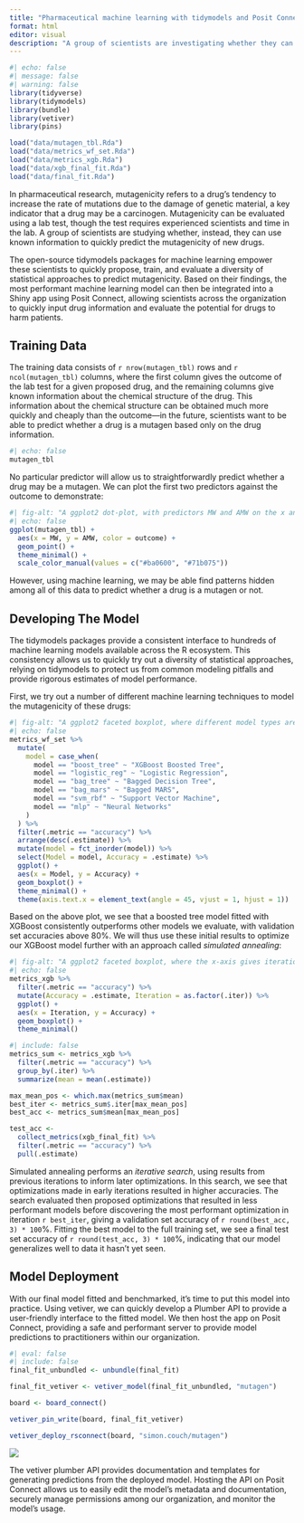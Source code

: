 ```yaml
---
title: "Pharmaceutical machine learning with tidymodels and Posit Connect"
format: html
editor: visual
description: "A group of scientists are investigating whether they can use drug information to predict if a proposed drug could be a carcinogen. Deploying a tidymodels machine learning model with Posit Connect, these scientists can rapidly assess new drugs for their potential harm to patients."
---
```


```r
#| echo: false
#| message: false
#| warning: false
library(tidyverse)
library(tidymodels)
library(bundle)
library(vetiver)
library(pins)

load("data/mutagen_tbl.Rda")
load("data/metrics_wf_set.Rda")
load("data/metrics_xgb.Rda")
load("data/xgb_final_fit.Rda")
load("data/final_fit.Rda")
```

In pharmaceutical research, mutagenicity refers to a drug's tendency to increase the rate of mutations due to the damage of genetic material, a key indicator that a drug may be a carcinogen. Mutagenicity can be evaluated using a lab test, though the test requires experienced scientists and time in the lab. A group of scientists are studying whether, instead, they can use known information to quickly predict the mutagenicity of new drugs.

The open-source tidymodels packages for machine learning empower these scientists to quickly propose, train, and evaluate a diversity of statistical approaches to predict mutagenicity. Based on their findings, the most performant machine learning model can then be integrated into a Shiny app using Posit Connect, allowing scientists across the organization to quickly input drug information and evaluate the potential for drugs to harm patients.

## Training Data

The training data consists of `r nrow(mutagen_tbl)` rows and `r ncol(mutagen_tbl)` columns, where the first column gives the outcome of the lab test for a given proposed drug, and the remaining columns give known information about the chemical structure of the drug. This information about the chemical structure can be obtained much more quickly and cheaply than the outcome---in the future, scientists want to be able to predict whether a drug is a mutagen based only on the drug information.

```r
#| echo: false
mutagen_tbl
```

No particular predictor will allow us to straightforwardly predict whether a drug may be a mutagen. We can plot the first two predictors against the outcome to demonstrate:

```r
#| fig-alt: "A ggplot2 dot-plot, with predictors MW and AMW on the x and y axes. Points are colored depending on the outcome, with red denoting mutagens and green denoting nonmutagens. The red and green clouds of points are largely intermixed, showing that these two predictors do not separate these classes well on their own."
#| echo: false
ggplot(mutagen_tbl) +
  aes(x = MW, y = AMW, color = outcome) +
  geom_point() +
  theme_minimal() +
  scale_color_manual(values = c("#ba0600", "#71b075"))
```

However, using machine learning, we may be able find patterns hidden among all of this data to predict whether a drug is a mutagen or not.

## Developing The Model

The tidymodels packages provide a consistent interface to hundreds of machine learning models available across the R ecosystem. This consistency allows us to quickly try out a diversity of statistical approaches, relying on tidymodels to protect us from common modeling pitfalls and provide rigorous estimates of model performance.

First, we try out a number of different machine learning techniques to model the mutagenicity of these drugs:

```r
#| fig-alt: "A ggplot2 faceted boxplot, where different model types are on the x-axis and the validation set accuracies associated with those models are on the y-axis. The shown accuracies range from 0 to around 0.85. The x-axis is roughly sorted by descending accuracy, where the left-most model, XGBoost Boosted Tree, tends to have the highest accuracy. Other models proposed were, from left to right, Bagged Decision Tree, Support Vector Machine, Logistic Regression, Bagged MARS, and Neural Network."
#| echo: false
metrics_wf_set %>%
  mutate(
    model = case_when(
      model == "boost_tree" ~ "XGBoost Boosted Tree",
      model == "logistic_reg" ~ "Logistic Regression",
      model == "bag_tree" ~ "Bagged Decision Tree",
      model == "bag_mars" ~ "Bagged MARS",
      model == "svm_rbf" ~ "Support Vector Machine",
      model == "mlp" ~ "Neural Networks"
    )
  ) %>%
  filter(.metric == "accuracy") %>%
  arrange(desc(.estimate)) %>%
  mutate(model = fct_inorder(model)) %>%
  select(Model = model, Accuracy = .estimate) %>%
  ggplot() +
  aes(x = Model, y = Accuracy) +
  geom_boxplot() +
  theme_minimal() +
  theme(axis.text.x = element_text(angle = 45, vjust = 1, hjust = 1))
```

Based on the above plot, we see that a boosted tree model fitted with XGBoost consistently outperforms other models we evaluate, with validation set accuracies above 80%. We will thus use these initial results to optimize our XGBoost model further with an approach called *simulated annealing*:

```r
#| fig-alt: "A ggplot2 faceted boxplot, where the x-axis gives iterations ranging from 0 to 25, and the y-axis gives the distribution of validation set accuracies for that iteration. With some exceptions in iterations 13 through 17, the interquartile range in most iterations is 0.8 to 0.83."
#| echo: false
metrics_xgb %>%
  filter(.metric == "accuracy") %>%
  mutate(Accuracy = .estimate, Iteration = as.factor(.iter)) %>%
  ggplot() +
  aes(x = Iteration, y = Accuracy) +
  geom_boxplot() +
  theme_minimal()
```

```r
#| include: false
metrics_sum <- metrics_xgb %>%
  filter(.metric == "accuracy") %>%
  group_by(.iter) %>%
  summarize(mean = mean(.estimate))

max_mean_pos <- which.max(metrics_sum$mean)
best_iter <- metrics_sum$.iter[max_mean_pos]
best_acc <- metrics_sum$mean[max_mean_pos]

test_acc <- 
  collect_metrics(xgb_final_fit) %>%
  filter(.metric == "accuracy") %>%
  pull(.estimate)
```

Simulated annealing performs an *iterative search*, using results from previous iterations to inform later optimizations. In this search, we see that optimizations made in early iterations resulted in higher accuracies. The search evaluated then proposed optimizations that resulted in less performant models before discovering the most performant optimization in iteration `r best_iter`, giving a validation set accuracy of `r round(best_acc, 3) * 100`%. Fitting the best model to the full training set, we see a final test set accuracy of `r round(test_acc, 3) * 100`%, indicating that our model generalizes well to data it hasn't yet seen.

## Model Deployment

With our final model fitted and benchmarked, it's time to put this model into practice. Using vetiver, we can quickly develop a Plumber API to provide a user-friendly interface to the fitted model. We then host the app on Posit Connect, providing a safe and performant server to provide model predictions to practitioners within our organization.

```r
#| eval: false
#| include: false
final_fit_unbundled <- unbundle(final_fit)

final_fit_vetiver <- vetiver_model(final_fit_unbundled, "mutagen")

board <- board_connect()

vetiver_pin_write(board, final_fit_vetiver)

vetiver_deploy_rsconnect(board, "simon.couch/mutagen")
```

![](figures/connect_mutagen.gif){fig-alt="A GIF screenshot of a Posit Connect instance hosting the vetiver model's plumber API, titled Mutagen Model API. The cursor first navigates over four user-facing tabs, providing templates for pinging, pinning, and predicting using the hosted model. A sidebar for Posit Connect gives additional controls for metadata, security, and scheduling."}

The vetiver plumber API provides documentation and templates for generating predictions from the deployed model. Hosting the API on Posit Connect allows us to easily edit the model's metadata and documentation, securely manage permissions among our organization, and monitor the model's usage.
